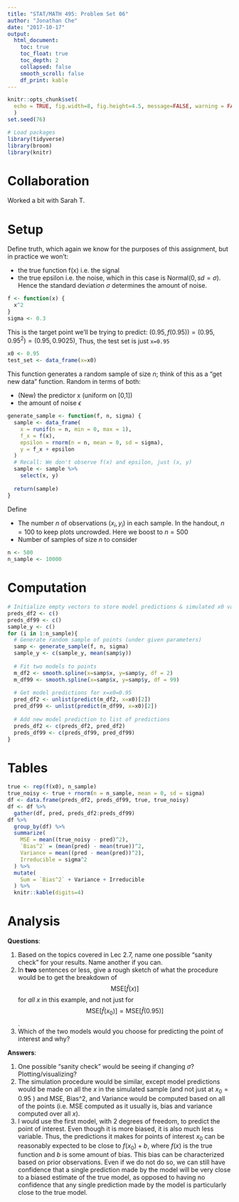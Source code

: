 ```yaml
---
title: "STAT/MATH 495: Problem Set 06"
author: "Jonathan Che"
date: "2017-10-17"
output:
  html_document:
    toc: true
    toc_float: true
    toc_depth: 2
    collapsed: false
    smooth_scroll: false
    df_print: kable
---
```


```r
knitr::opts_chunk$set(
  echo = TRUE, fig.width=8, fig.height=4.5, message=FALSE, warning = FALSE
  )
set.seed(76)

# Load packages
library(tidyverse)
library(broom)
library(knitr)
```

# Collaboration

Worked a bit with Sarah T.

# Setup

Define truth, which again we know for the purposes of this assignment, but in
practice we won't:

* the true function f(x) i.e. the signal
* the true epsilon i.e. the noise, which in this case is Normal$(0, sd=\sigma)$.
Hence the standard deviation $\sigma$ determines the amount of noise.

```r
f <- function(x) {
  x^2
}
sigma <- 0.3
```

This is the target point we'll be trying to predict: $(0.95, f(0.95)) = (0.95, 0.95^2) = (0.95, 0.9025)$, Thus, the test set is just `x=0.95`

```r
x0 <- 0.95
test_set <- data_frame(x=x0)
```

This function generates a random sample of size $n$; think of this as a "get new
data" function. Random in terms of both:

* (New) the predictor x (uniform on [0,1])
* the amount of noise $\epsilon$

```r
generate_sample <- function(f, n, sigma) {
  sample <- data_frame(
    x = runif(n = n, min = 0, max = 1),
    f_x = f(x),
    epsilon = rnorm(n = n, mean = 0, sd = sigma),
    y = f_x + epsilon
  )
  # Recall: We don't observe f(x) and epsilon, just (x, y)
  sample <- sample %>% 
    select(x, y)
  
  return(sample)
}
```

Define

* The number $n$ of observations $(x_i, y_i)$ in each sample. In the handout,
$n=100$ to keep plots uncrowded. Here we boost to $n=500$
* Number of samples of size $n$ to consider

```r
n <- 500
n_sample <- 10000
```


# Computation

```r
# Initialize empty vectors to store model predictions & simulated x0 values
preds_df2 <- c()
preds_df99 <- c()
sample_y <- c()
for (i in 1:n_sample){
  # Generate random sample of points (under given parameters)
  samp <- generate_sample(f, n, sigma)
  sample_y <- c(sample_y, mean(samp$y))
  
  # Fit two models to points
  m_df2 <- smooth.spline(x=samp$x, y=samp$y, df = 2)
  m_df99 <- smooth.spline(x=samp$x, y=samp$y, df = 99)
  
  # Get model predictions for x=x0=0.95
  pred_df2 <- unlist(predict(m_df2, x=x0)[2])
  pred_df99 <- unlist(predict(m_df99, x=x0)[2])
  
  # Add new model prediction to list of predictions
  preds_df2 <- c(preds_df2, pred_df2)
  preds_df99 <- c(preds_df99, pred_df99)
}

```


# Tables

```r
true <- rep(f(x0), n_sample)
true_noisy <- true + rnorm(n = n_sample, mean = 0, sd = sigma)
df <- data.frame(preds_df2, preds_df99, true, true_noisy)
df <- df %>%
  gather(df, pred, preds_df2:preds_df99)
df %>%
  group_by(df) %>%
  summarize(
    MSE = mean((true_noisy - pred)^2),
    `Bias^2` = (mean(pred) - mean(true))^2,
    Variance = mean((pred - mean(pred))^2),
    Irreducible = sigma^2
  ) %>%
  mutate(
    Sum = `Bias^2` + Variance + Irreducible
  ) %>%
  knitr::kable(digits=4)
```

# Analysis

**Questions**:

1. Based on the topics covered in Lec 2.7, name one possible "sanity check" for your results. Name another if you can.
2. In **two** sentences or less, give a rough sketch of what the procedure would
be to get the breakdown of $$\mbox{MSE}\left[\widehat{f}(x)\right]$$ for *all*
$x$ in this example, and not just for $$\mbox{MSE}\left[\widehat{f}(x_0)\right]
= \mbox{MSE}\left[\widehat{f}(0.95)\right]$$.
3. Which of the two models would you choose for predicting the point of interest and why?

**Answers**:

1. One possible "sanity check" would be seeing if changing $\sigma$? Plotting/visualizing? 
2. The simulation procedure would be similar, except model predictions would be made on all the $x$ in the simulated sample (and not just at $x_0 = 0.95$ ) and MSE, Bias^2, and Variance would be computed based on all of the points (i.e. MSE computed as it usually is, bias and variance computed over all $x$).
3. I would use the first model, with 2 degrees of freedom, to predict the point of interest. Even though it is more biased, it is also much less variable. Thus, the predictions it makes for points of interest $x_0$ can be reasonably expected to be close to $f(x_0) + b$, where $f(x)$ is the true function and $b$ is some amount of bias. This bias can be characterized based on prior observations. Even if we do not do so, we can still have confidence that a single prediction made by the model will be very close to a biased estimate of the true model, as opposed to having no confidence that any single prediction made by the model is particularly close to the true model.

